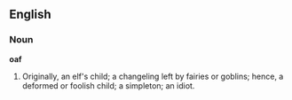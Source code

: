 ==English==

===Noun===

'''oaf'''

#Originally, an elf's child; a changeling left by fairies or goblins; hence, a deformed or foolish child; a simpleton; an idiot.